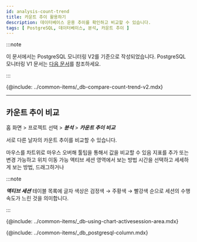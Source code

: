 ```yaml
---
id: analysis-count-trend
title: 카운트 추이 활용하기
description: 데이터베이스 운용 추이를 확인하고 비교할 수 있습니다.
tags: [ PostgreSQL, 데이터베이스, 분석, 카운트 추이 ]
---
```


:::note

이 문서에서는 PostgreSQL 모니터링 V2를 기준으로 작성되었습니다. PostgreSQL 모니터링 V1 문서는 [다음 문서](../postgresql-v1/analysis-count-trend)를 참조하세요.

:::


<!--카운트 추이 비교-->
{@include: ../common-items/_db-compare-count-trend-v2.mdx}

--- 

## 카운트 추이 비교 

홈 화면 > 프로젝트 선택 > ***분석*** > ***카운트 추이 비교***

<ProdImg img='db-compare-count-trend.png' desc='카운트 추이' />

서로 다른 날자의 카운트 추이를 비교할 수 있습니다.

마우스를 차트위로 마우스 오버해 툴팁을 통해서 값을 비교할 수 있음
지표를 추가 또는 변경 가능하고 위치 이동 가능
액티브 세션 영역에서 보는 방법
시간을 선택하고 세세하게 보는 방법, 드래그하거나

:::note

***액티브 세션*** 테이블 목록에 글자 색상은 검정색 → <span class='slow'>주황색</span> → <span class='vslow'>빨강색</span> 순으로 세션의 수행 속도가 느린 것을 의미합니다.

:::


<!--차트 및 액티브 세션 영역 활용하기-->
{@include: ../common-items/_db-using-chart-activesession-area.mdx}  


<!--컬럼 정보 안내-->
{@include: ../common-items/_db_postgresql-column.mdx}
